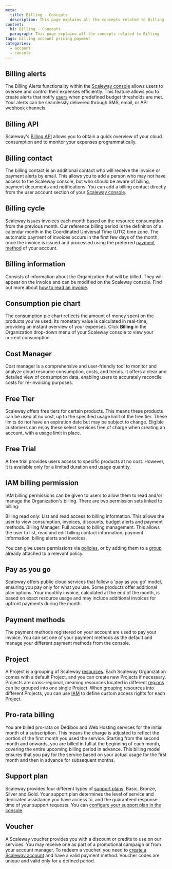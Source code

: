 ```yaml
---
meta:
  title: Billing - Concepts
  description: This page explains all the concepts related to Billing
content:
  h1: Billing - Concepts
  paragraph: This page explains all the concepts related to Billing
tags: billing account pricing payment
categories:
  - account
  - console
---
```




## Billing alerts

The Billing Alerts functionality within the [Scaleway console](https://console.scaleway.com) allows users to oversee and control their expenses efficiently. This feature allows you to create alerts that notify [users](/en/docs/identity-and-access-management/iam/concepts/#user) when predefined budget thresholds are met. Your alerts can be seamlessly delivered through SMS, email, or API webhook channels.

## Billing API

Scaleway's [Billing API](https://www.scaleway.com/en/developers/api/billing/) allows you to obtain a quick overview of your cloud consumption and to monitor your expenses programmatically.

## Billing contact

The billing contact is an additional contact who will receive the invoice or payment alerts by email. This allows you to add a person who may not have access to the Scaleway console, but who should be aware of billing, payment documents and notifications. You can add a billing contact directly from the user account section of your [Scaleway console](https://console.scaleway.com).

## Billing cycle

Scaleway issues invoices each month based on the resource consumption from the previous month. Our reference billing period is the definition of a calendar month in the Coordinated Universal Time (UTC) time zone. The automatic payment of invoices occurs in the first few days of the month, once the invoice is issued and processed using the preferred [payment method](#payment-methods) of your account.

## Billing information

Consists of information about the Organization that will be billed. They will appear on the invoice and can be modified on the Scaleway console. Find out more about [how to read an invoice](/en/docs/faq/billing/#how-to-read-my-invoice).

## Consumption pie chart

The consumption pie chart reflects the amount of money spent on the products you've used. Its monetary value is calculated in real-time, providing an instant overview of your expenses. Click **Billing** in the Organization drop-down menu of your Scaleway console to view your current consumption.

## Cost Manager

Cost manager is a comprehensive and user-friendly tool to monitor and analyze cloud resource consumption, costs, and trends. It offers a clear and detailed view of consumption data, enabling users to accurately reconcile costs for re-invoicing purposes.

## Free Tier

Scaleway offers free tiers for certain products. This means these products can be used at no cost, up to the specified usage limit of the free tier. These limits do not have an expiration date but may be subject to change. Eligible customers can enjoy these select services free of charge when creating an account, with a usage limit in place.

## Free Trial

A free trial provides users access to specific products at no cost. However, it is available only for a limited duration and usage quantity.

## IAM billing permission

IAM billing permissions can be given to users to allow them to read and/or manage the Organization's billing. There are two permission sets linked to billing:

Billing read only: List and read access to billing information. This allows the user to view consumption, invoices, discounts, budget alerts and payment methods.
Billing Manager: Full access to billing management. This allows the user to list, read and edit billing contact information, payment information, billing alerts and invoices.

<Message type="note">

You can give users permissions via [policies](/en/docs/identity-and-access-management/iam/concepts/#policy), or by adding them to a [group](/en/docs/identity-and-access-management/iam/concepts/#group) already attached to a relevant policy.

</Message>

## Pay as you go

Scaleway offers public cloud services that follow a 'pay as you go' model, ensuring you pay only for what you use. Some products offer additional plan options. Your monthly invoice, calculated at the end of the month, is based on exact resource usage and may include additional invoices for upfront payments during the month.

## Payment methods

The payment methods registered on your account are used to pay your invoice. You can set one of your payment methods as the default and manage your different payment methods from the console.

## Project

A Project is a grouping of Scaleway [resources](/en/docs/identity-and-access-management/iam/concepts/#resource). Each Scaleway Organization comes with a default Project, and you can create new Projects if necessary. Projects are cross-regional, meaning resources located in different [regions](/compute/instances/concepts/#region) can be grouped into one single Project. When grouping resources into different Projects, you can use [IAM](/identity-and-access-management/iam/concepts/#iam) to define custom access rights for each Project.

## Pro-rata billing

You are billed pro-rata on Dedibox and Web Hosting services for the initial month of a subscription. This means the charge is adjusted to reflect the portion of the first month you used the service. Starting from the second month and onwards, you are billed in full at the beginning of each month, covering the entire upcoming billing period in advance. This billing model ensures that you pay for the service based on your actual usage for the first month and then in advance for subsequent months.

## Support plan

Scaleway provides four different types of [support plans](https://console.scaleway.com/support/plans): Basic, Bronze, Silver and Gold. Your support plan determines the level of service and dedicated assistance you have access to, and the guaranteed response time of your support requests. You can [configure your support plan in the console](/console/account/how-to/configure-support-plans/).



## Voucher

A Scaleway voucher provides you with a discount or credits to use on our services. You may receive one as part of a promotional campaign or from your account manager. To redeem a voucher, you need to [create a Scaleway account](/console/account/how-to/create-an-account) and have a valid payment method. Voucher codes are unique and valid only for a defined period.


